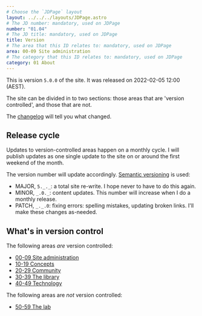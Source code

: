 ```yaml
---
# Choose the `JDPage` layout
layout: ../../../layouts/JDPage.astro
# The JD number: mandatory, used on JDPage
number: "01.04"
# The JD title: mandatory, used on JDPage
title: Version
# The area that this ID relates to: mandatory, used on JDPage
area: 00-09 Site administration
# The category that this ID relates to: mandatory, used on JDPage
category: 01 About
---
```


This is version `5.0.0` of the site. It was released on <time datetime="2022-02-05T12:00:00.000">2022-02-05 12:00 (AEST)</time>.

The site can be divided in to two sections: those areas that are 'version controlled', and those that are not.

The [changelog](/00-09_site_administration/01_about/01.05_changelog) will tell you what changed.

## Release cycle

Updates to version-controlled areas happen on a monthly cycle. I will publish updates as one single update to the site on or around the first weekend of the month.

The version number will update accordingly. [Semantic versioning](https://semver.org) is used:

- MAJOR, `5._._`: a total site re-write. I hope never to have to do this again.
- MINOR, `_.0._`: content updates. This number will increase when I do a monthly release.
- PATCH, `_._.0`: fixing errors: spelling mistakes, updating broken links. I'll make these changes as-needed.

## What's in version control

The following areas _are_ version controlled:

- [00-09 Site administration](/00-09_site_administration)
- [10-19 Concepts](/10-19_concepts)
- [20-29 Community](/20-29_community)
- [30-39 The library](/30-39_the_library)
- [40-49 Technology](/40-49_technology)

The following areas are _not_ version controlled:

- [50-59 The lab](/50-59_the_lab)
